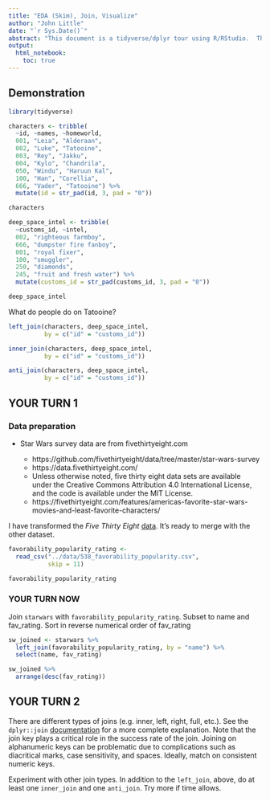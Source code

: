 ```yaml
---
title: "EDA (Skim), Join, Visualize"
author: "John Little"
date: "`r Sys.Date()`"
abstract: "This document is a tidyverse/dplyr tour using R/RStudio.  The https://rfun.library.duke.edu/intro2r/.  This document is covered by the CC BY-NC license:  https://creativecommons.org/licenses/by-nc/4.0/legalcode.\n"
output:  
  html_notebook:
    toc: true
---
```


## Demonstration

```r
library(tidyverse)
```



```r
characters <- tribble(
  ~id, ~names, ~homeworld,
  001, "Leia", "Alderaan",
  002, "Luke", "Tatooine",
  003, "Rey", "Jakku",
  004, "Kylo", "Chandrila",
  050, "Windu", "Haruun Kal",
  100, "Han", "Corellia",
  666, "Vader", "Tatooine") %>% 
  mutate(id = str_pad(id, 3, pad = "0"))

characters

deep_space_intel <- tribble(
  ~customs_id, ~intel,
  002, "righteous farmboy",
  666, "dumpster fire fanboy",
  001, "royal fixer",
  100, "smuggler",
  250, "diamonds",
  245, "fruit and fresh water") %>% 
  mutate(customs_id = str_pad(customs_id, 3, pad = "0"))

deep_space_intel
```

What do people do on Tatooine?

```r
left_join(characters, deep_space_intel, 
          by = c("id" = "customs_id"))
```


```r
inner_join(characters, deep_space_intel, 
          by = c("id" = "customs_id"))
```


```r
anti_join(characters, deep_space_intel, 
          by = c("id" = "customs_id"))
```


## YOUR TURN 1

### Data preparation

- Star Wars survey data are from fivethirtyeight.com  

    - https://github.com/fivethirtyeight/data/tree/master/star-wars-survey
    - https://data.fivethirtyeight.com/
    - Unless otherwise noted, five thirty eight data sets are available under the Creative Commons Attribution 4.0 International License, and the code is available under the MIT License.
    - https://fivethirtyeight.com/features/americas-favorite-star-wars-movies-and-least-favorite-characters/

I have transformed the *Five Thirty Eight* [data](https://github.com/fivethirtyeight/data/tree/master/star-wars-survey).  It's ready to merge with the other dataset.

```r
favorability_popularity_rating <- 
  read_csv("../data/538_favorability_popularity.csv",
           skip = 11)

favorability_popularity_rating
```


### YOUR TURN NOW

Join `starwars` with `favorability_popularity_rating`.  Subset to name and fav_rating.  Sort in reverse numerical order of fav_rating


```r
sw_joined <- starwars %>% 
  left_join(favorability_popularity_rating, by = "name") %>% 
  select(name, fav_rating)

sw_joined %>% 
  arrange(desc(fav_rating))
```


## YOUR TURN 2

There are different types of joins (e.g. inner, left, right, full, etc.).  See the `dplyr::join` [documentation](http://dplyr.tidyverse.org/reference/join.html) for a more complete explanation. Note that the join key plays a critical role in the success rate of the join.  Joining on alphanumeric keys can be problematic due to complications such as diacritical marks, case sensitivity, and spaces. Ideally, match on consistent numeric keys. 

Experiment with other join types. In addition to the `left_join`, above, do at least one `inner_join` and one `anti_join`.  Try more if time allows.





